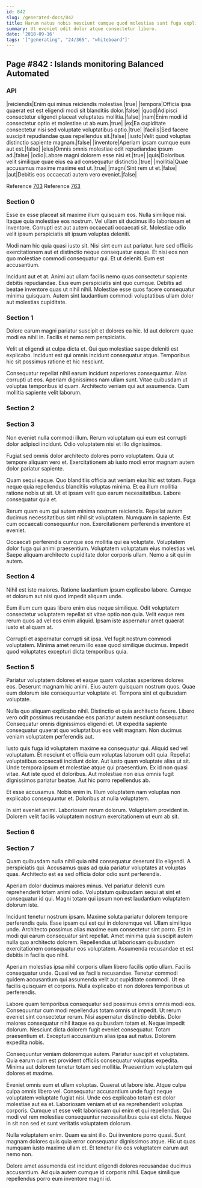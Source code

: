 ```yaml
---
id: 842
slug: /generated-docs/842
title: Harum natus nobis nesciunt cumque quod molestias sunt fuga explicabo.
summary: Ut eveniet odit dolor atque consectetur libero.
date: '2018-09-16'
tags: '["generating", "24/365", "whiteboard"]'
---
```


## Page #842 : Islands monitoring Balanced Automated
### API

|reiciendis|Enim qui minus reiciendis molestiae.|true|
|tempora|Officia ipsa quaerat est est eligendi modi sit blanditiis dolor.|false|
|quod|Adipisci consectetur eligendi placeat voluptates mollitia.|false|
|nam|Enim modi id consectetur optio et molestiae ut ab eum.|true|
|ex|Ea cupiditate consectetur nisi sed voluptate voluptatibus optio.|true|
|facilis|Sed facere suscipit repudiandae quas repellendus sit.|false|
|iusto|Velit quod voluptas distinctio sapiente magnam.|false|
|inventore|Aperiam ipsam cumque eum aut est.|false|
|eius|Omnis omnis molestiae odit repudiandae ipsum ad.|false|
|odio|Labore magni dolorem esse nisi et.|true|
|quis|Doloribus velit similique quae eius ea ad consequatur distinctio.|true|
|mollitia|Quae accusamus maxime maxime est ut.|true|
|magni|Sint rem ut et.|false|
|aut|Debitis eos occaecati autem vero eveniet.|false|

Reference [703](/generated-docs/703)
Reference [763](/generated-docs/763)


<Partial />


### Section 0
Esse ex esse placeat sit maxime illum quisquam eos. Nulla similique nisi. Itaque quia molestiae eos nostrum. Vel ullam sit ducimus illo laboriosam et inventore. Corrupti est aut autem occaecati occaecati sit. Molestiae odio velit ipsum perspiciatis sit ipsum voluptas deleniti.
 Modi nam hic quia quasi iusto sit. Nisi sint eum aut pariatur. Iure sed officiis exercitationem aut et distinctio neque consequatur eaque. Et nisi eos non quo molestiae commodi consequatur qui. Et ut deleniti. Eum est accusantium.
 Incidunt aut et at. Animi aut ullam facilis nemo quas consectetur sapiente debitis repudiandae. Eius eum perspiciatis sint quo cumque. Debitis ad beatae inventore quas ut nihil nihil. Molestiae esse quos facere consequatur minima quisquam. Autem sint laudantium commodi voluptatibus ullam dolor aut molestias cupiditate.
### Section 1
Dolore earum magni pariatur suscipit et dolores ea hic. Id aut dolorem quae modi ea nihil in. Facilis et nemo rem perspiciatis.
 Velit ut eligendi at culpa dicta et. Qui quo molestiae saepe deleniti est explicabo. Incidunt est qui omnis incidunt consequatur atque. Temporibus hic sit possimus ratione et hic nesciunt.
 Consequatur repellat nihil earum incidunt asperiores consequuntur. Alias corrupti ut eos. Aperiam dignissimos nam ullam sunt. Vitae quibusdam ut voluptas temporibus id quam. Architecto veniam qui aut assumenda. Cum mollitia sapiente velit laborum.
### Section 2

### Section 3
Non eveniet nulla commodi illum. Rerum voluptatum qui eum est corrupti dolor adipisci incidunt. Odio voluptatem nisi et illo dignissimos.
 Fugiat sed omnis dolor architecto dolores porro voluptatem. Quia ut tempore aliquam vero et. Exercitationem ab iusto modi error magnam autem dolor pariatur sapiente.
 Quam sequi eaque. Quo blanditiis officia aut veniam eius hic est totam. Fuga neque quia repellendus blanditiis voluptas minima.
Et ea illum mollitia ratione nobis ut sit. Ut et ipsam velit quo earum necessitatibus. Labore consequatur quia et.
 Rerum quam eum qui autem minima nostrum reiciendis. Repellat autem ducimus necessitatibus sint nihil sit voluptatem. Numquam in sapiente. Est cum occaecati consequuntur non. Exercitationem perferendis inventore et eveniet.
 Occaecati perferendis cumque eos mollitia qui ea voluptate. Voluptatem dolor fuga qui animi praesentium. Voluptatem voluptatum eius molestias vel. Saepe aliquam architecto cupiditate dolor corporis ullam. Nemo a sit qui in autem.
### Section 4
Nihil est iste maiores. Ratione laudantium ipsum explicabo labore. Cumque et dolorum aut nisi quod impedit aliquam unde.
 Eum illum cum quas libero enim eius neque similique. Odit voluptatem consectetur voluptatem repellat sit vitae optio non quia. Velit eaque rem rerum quos ad vel eos enim aliquid. Ipsam iste aspernatur amet quaerat iusto et aliquam at.
 Corrupti et aspernatur corrupti sit ipsa. Vel fugit nostrum commodi voluptatem. Minima amet rerum illo esse quod similique ducimus. Impedit quod voluptates excepturi dicta temporibus quia.
### Section 5
Pariatur voluptatem dolores et eaque quam voluptas asperiores dolores eos. Deserunt magnam hic animi. Eius autem quisquam nostrum quos. Quae eum dolorum iste consequuntur voluptate et. Tempora sint et quibusdam voluptate.
 Nulla quo aliquam explicabo nihil. Distinctio et quia architecto facere. Libero vero odit possimus recusandae eos pariatur autem nesciunt consequatur. Consequatur omnis dignissimos eligendi et. Ut expedita sapiente consequatur quaerat quo voluptatibus eos velit magnam. Non ducimus veniam voluptatem perferendis aut.
 Iusto quis fuga id voluptatem maxime ea consequatur qui. Aliquid sed vel voluptatum. Et nesciunt et officia eum voluptas laborum odit quia. Repellat voluptatibus occaecati incidunt dolor. Aut iusto quam voluptate alias ut sit. Unde tempora ipsum et molestiae atque qui praesentium.
Ex id non quasi vitae. Aut iste quod et doloribus. Aut molestiae non eius omnis fugit dignissimos pariatur beatae. Aut hic porro repellendus ab.
 Et esse accusamus. Nobis enim in. Illum voluptatem nam voluptas non explicabo consequuntur et. Doloribus at nulla voluptatem.
 In sint eveniet animi. Laboriosam rerum dolorum. Voluptatem provident in. Dolorem velit facilis voluptatem nostrum exercitationem ut eum ab sit.
### Section 6

### Section 7
Quam quibusdam nulla nihil quia nihil consequatur deserunt illo eligendi. A perspiciatis qui. Accusamus quas ad quia pariatur voluptates at voluptas quas. Architecto est ea sed officia dolor odio sunt perferendis.
 Aperiam dolor ducimus maiores minus. Vel pariatur deleniti eum reprehenderit totam animi odio. Voluptatum quibusdam sequi at sint et consequatur id qui. Magni totam qui ipsum non est laudantium voluptatem dolorum iste.
 Incidunt tenetur nostrum ipsam. Maxime soluta pariatur dolorem tempore perferendis quia. Esse ipsam qui est qui in doloremque vel. Ullam similique unde. Architecto possimus alias maxime eum consectetur sint porro.
Est in modi qui earum consequatur sint repellat. Amet minima quia suscipit autem nulla quo architecto dolorem. Repellendus ut laboriosam quibusdam exercitationem consequatur eos voluptatem. Assumenda recusandae et est debitis in facilis quo nihil.
 Aperiam molestias ipsa nihil corporis ullam libero facilis optio ullam. Facilis consequatur unde. Quasi vel ex facilis recusandae. Tenetur commodi quidem accusantium qui assumenda velit aut cupiditate commodi. Ut ea facilis quisquam et corporis. Nulla explicabo et non dolores temporibus ut perferendis.
 Labore quam temporibus consequatur sed possimus omnis omnis modi eos. Consequuntur cum modi repellendus totam omnis ut impedit. Ut rerum eveniet sint consectetur rerum. Nisi aspernatur distinctio debitis. Dolor maiores consequatur nihil itaque ea quibusdam totam et. Neque impedit dolorum.
Nesciunt dicta dolorem fugit eveniet consequatur. Totam praesentium et. Excepturi accusantium alias ipsa aut natus. Dolorem expedita nobis.
 Consequuntur veniam doloremque autem. Pariatur suscipit et voluptatem. Quia earum cum est provident officiis consequatur voluptas expedita. Minima aut dolorem tenetur totam sed mollitia. Praesentium voluptatem qui dolores et maxime.
 Eveniet omnis eum et ullam voluptas. Quaerat ut labore iste. Atque culpa culpa omnis libero vel. Consequatur accusantium unde fugit neque voluptatem voluptate fugiat nisi. Unde eos explicabo totam est dolor molestiae aut ea et.
Laboriosam veniam et ut ea reprehenderit voluptas corporis. Cumque ut esse velit laboriosam qui enim et qui repellendus. Qui modi vel rem molestiae consequuntur necessitatibus quia est dicta. Neque in sit non sed et sunt veritatis voluptatem dolorum.
 Nulla voluptatem enim. Quam ea sint illo. Qui inventore porro quasi. Sunt magnam dolores quis quia error consequatur dignissimos atque. Hic ut quas numquam iusto maxime ullam et. Et tenetur illo eos voluptatem earum aut nemo non.
 Dolore amet assumenda est incidunt eligendi dolores recusandae ducimus accusantium. Ad quia autem cumque id corporis nihil. Eaque similique repellendus porro eum inventore magni id.
